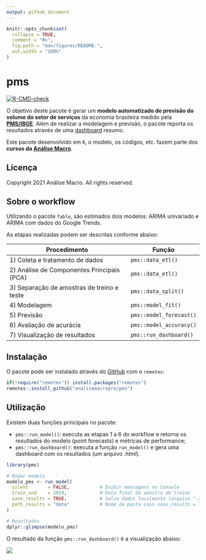```yaml
---
output: github_document
---
```


<!-- README.md is generated from README.Rmd. Please edit that file -->

```r
knitr::opts_chunk$set(
  collapse = TRUE,
  comment = "#>",
  fig.path = "man/figures/README-",
  out.width = "100%"
)
```

# pms

<!-- badges: start -->
[![R-CMD-check](https://github.com/analisemacropro/pms/workflows/R-CMD-check/badge.svg)](https://github.com/analisemacropro/pms/actions)
<!-- badges: end -->

O objetivo deste pacote é gerar um **modelo automatizado de previsão do volume do setor de serviços** da economia brasileira medido pela **[PMS/IBGE](https://www.ibge.gov.br/estatisticas/economicas/servicos/9229-pesquisa-mensal-de-servicos.html)**. Além de realizar a modelagem e previsão, o pacote reporta os resultados através de uma [dashboard](https://analisemacropro.github.io/pms/) resumo.

Este pacote desenvolvido em `R`, o modelo, os códigos, etc. fazem parte dos **cursos da [Análise Macro](https://analisemacro.com.br/)**.

## Licença

Copyright 2021 Análise Macro. All rights reserved.

## Sobre o workflow

Utilizando o pacote `fable`, são estimados dois modelos: ARIMA univariado e ARIMA com dados do Google Trends.

As etapas realizadas podem ser descritas conforme abaixo:

| Procedimento | Função |
| ------------ | ------ |
| 1) Coleta e tratamento de dados | `pms::data_etl()` |
| 2) Análise de Componentes Principais (PCA) | `pms::data_etl()` |
| 3) Separação de amostras de treino e teste | `pms::data_split()` |
| 4) Modelagem | `pms::model_fit()` |
| 5) Previsão | `pms::model_forecast()` |
| 6) Avaliação de acurácia | `pms::model_accuracy()` |
| 7) Visualização de resultados | `pms::run_dashboard()` |


## Instalação

O pacote pode ser instalado através do [GitHub](https://github.com/) com o `remotes`:

``` r
if(!require("remotes")) install.packages("remotes")
remotes::install_github("analisemacropro/pms")
```

## Utilização

Existem duas funções principais no pacote:

- `pms::run_model()`: executa as etapas 1 a 6 do workflow e retorna os resultados do modelo (point forecasts) e métricas de performance;
- `pms::run_dashboard()`: executa a função `run_model()` e gera uma dashboard com os resultados (um arquivo *.html*).

```r
library(pms)

# Rodar modelo
modelo_pms <- run_model(
  silent       = FALSE,           # Exibir mensagens no Console
  train_end    = 2019,            # Data final da amostra de treino
  save_results = TRUE,            # Salva dados localmente (arquivo ".rds")
  path_results = "data"           # Nome da pasta caso save_results = TRUE
)

# Resultados
dplyr::glimpse(modelo_pms)
```

O resultado da função `pms::run_dashboard()` é a visualização abaixo:

![](docs/printscreen.png)

